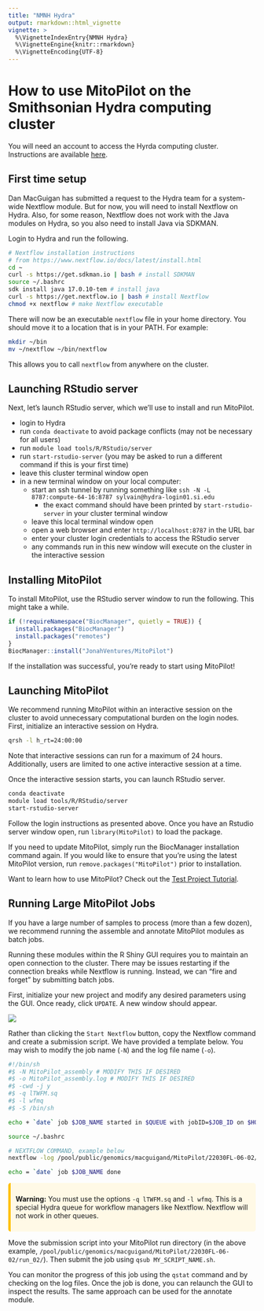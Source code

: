 ```yaml
---
title: "NMNH Hydra"
output: rmarkdown::html_vignette
vignette: >
  %\VignetteIndexEntry{NMNH Hydra}
  %\VignetteEngine{knitr::rmarkdown}
  %\VignetteEncoding{UTF-8}
---
```


<style>
.alert {
  border-left: 5px solid;
  padding: 10px;
  margin: 10px 0;
  border-radius: 5px;
}
.alert-tip { border-color: #28A745; background-color: #E9F7EF; }
.alert-note { border-color: #007BFF; background-color: #EBF5FF; }
.alert-warning { border-color: #FFC107; background-color: #FFF9E6; }
.alert-danger { border-color: #DC3545; background-color: #F8D7DA; }
strong { font-weight: bold; }
</style>

# How to use MitoPilot on the Smithsonian Hydra computing cluster

You will need an account to access the Hyrda computing cluster. Instructions are available [here](https://confluence.si.edu/display/HPC/Hydra+Policies).

## First time setup

Dan MacGuigan has submitted a request to the Hydra team for a system-wide Nextflow module. But for now, you will need to install Nextflow on Hydra. Also, for some reason, Nextflow does not work with the Java modules on Hydra, so you also need to install Java via SDKMAN.

Login to Hydra and run the following.

```bash
# Nextflow installation instructions
# from https://www.nextflow.io/docs/latest/install.html
cd ~
curl -s https://get.sdkman.io | bash # install SDKMAN
source ~/.bashrc
sdk install java 17.0.10-tem # install java
curl -s https://get.nextflow.io | bash # install Nextflow
chmod +x nextflow # make Nextflow executable
```

There will now be an executable `nextflow` file in your home directory. You should move it to a location that is in your PATH. For example:

```bash
mkdir ~/bin
mv ~/nextflow ~/bin/nextflow
```
 
This allows you to call `nextflow` from anywhere on the cluster. 

## Launching RStudio server

Next, let's launch RStudio server, which we'll use to install and run MitoPilot.

- login to Hydra
- run `conda deactivate` to avoid package conflicts (may not be necessary for all users)
- run `module load tools/R/RStudio/server`
- run `start-rstudio-server` (you may be asked to run a different command if this is your first time)
- leave this cluster terminal window open 
- in a new terminal window on your local computer:
	- start an ssh tunnel by running something like `ssh -N -L 8787:compute-64-16:8787 sylvain@hydra-login01.si.edu`
	  - the exact command should have been printed by `start-rstudio-server` in your cluster terminal window
	- leave this local terminal window open
	- open a web browser and enter `http://localhost:8787` in the URL bar
	- enter your cluster login credentials to access the RStudio server
	- any commands run in this new window will execute on the cluster in the interactive session

## Installing MitoPilot

To install MitoPilot, use the RStudio server window to run the following. This might take a while.

```R
if (!requireNamespace("BiocManager", quietly = TRUE)) {
  install.packages("BiocManager")
  install.packages("remotes")
}
BiocManager::install("JonahVentures/MitoPilot")
```

If the installation was successful, you're ready to start using MitoPilot!

## Launching MitoPilot

We recommend running MitoPilot within an interactive session on the cluster to avoid unnecessary computational burden on the login nodes. First, initialize an interactive session on Hydra.

```bash
qrsh -l h_rt=24:00:00 
```

Note that interactive sessions can run for a maximum of 24 hours. Additionally, users are limited to one active interactive session at a time.

Once the interactive session starts, you can launch RStudio server.

```bash
conda deactivate
module load tools/R/RStudio/server
start-rstudio-server
```

Follow the login instructions as presented above. Once you have an Rstudio server window open, run `library(MitoPilot)` to load the package.

If you need to update MitoPilot, simply run the BiocManager installation command again. If you would like to ensure that you’re using the latest MitoPilot version, run `remove.packages("MitoPilot")` prior to installation.

Want to learn how to use MitoPilot? Check out the [Test Project Tutorial](https://jonahventures.github.io/MitoPilot/articles/test-project.html).

## Running Large MitoPilot Jobs
If you have a large number of samples to process (more than a few dozen), we recommend running the assemble and annotate MitoPilot modules as batch jobs. 

Running these modules within the R Shiny GUI requires you to maintain an open connection to the cluster. There may be issues restarting if the connection breaks while Nextflow is running. Instead, we can "fire and forget" by submitting batch jobs.

First, initialize your new project and modify any desired parameters using the GUI. Once ready, click `UPDATE`. A new window should appear.

![](figures/test-project/8.png)

Rather than clicking the `Start Nextflow` button, copy the Nextflow command and create a submission script. We have provided a template below. You may wish to modify the job name (`-N`) and the log file name (`-o`).

```bash
#!/bin/sh
#$ -N MitoPilot_assembly # MODIFY THIS IF DESIRED
#$ -o MitoPilot_assembly.log # MODIFY THIS IF DESIRED
#$ -cwd -j y
#$ -q lTWFM.sq
#$ -l wfmq
#$ -S /bin/sh

echo + `date` job $JOB_NAME started in $QUEUE with jobID=$JOB_ID on $HOSTNAME

source ~/.bashrc

# NEXTFLOW COMMAND, example below
nextflow -log /pool/public/genomics/macguigand/MitoPilot/22030FL-06-02/run_02/.logs/nextflow.log run /home/macguigand/R/x86_64-pc-linux-gnu-library/4.4/MitoPilot/nextflow -c /pool/public/genomics/macguigand/MitoPilot/22030FL-06-02/run_02/.config -entry WF1

echo = `date` job $JOB_NAME done

```

<div class="alert alert-warning">
  <strong>Warning:</strong> You must use the options `-q lTWFM.sq` and `-l wfmq`. This is a special Hydra queue for workflow managers like Nextflow. Nextflow will not work in other queues.
</div>

Move the submission script into your MitoPilot run directory (in the above example, `/pool/public/genomics/macguigand/MitoPilot/22030FL-06-02/run_02/`). Then submit the job using `qsub MY_SCRIPT_NAME.sh`.

You can monitor the progress of this job using the `qstat` command and by checking on the log files. Once the job is done, you can relaunch the GUI to inspect the results. The same approach can be used for the annotate module.
